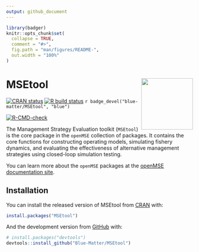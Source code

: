 ```yaml
---
output: github_document
---
```


<!-- README.md is generated from README.Rmd. Please edit that file -->

```r
library(badger)
knitr::opts_chunk$set(
  collapse = TRUE,
  comment = "#>",
  fig.path = "man/figures/README-",
  out.width = "100%"
)
```

# MSEtool <img src='man/figures/logo.png' align="right" height="139" />

<!-- badges: start -->
[![CRAN status](https://www.r-pkg.org/badges/version/MSEtool)](https://CRAN.R-project.org/package=MSEtool)
[![R build status](https://github.com/Blue-Matter/MSEtool/workflows/R-CMD-check/badge.svg)](https://github.com/Blue-Matter/MSEtool/actions)
`r badge_devel("blue-matter/MSEtool", "blue")`

[![R-CMD-check](https://github.com/Blue-Matter/MSEtool/actions/workflows/R-CMD-check.yaml/badge.svg)](https://github.com/Blue-Matter/MSEtool/actions/workflows/R-CMD-check.yaml)
<!-- badges: end -->

The Management Strategy Evaluation toolkit (`MSEtool`) is the core package in the `openMSE` collection of packages. It contains the core functions for constructing operating models, simulating fishery dynamics, and evaluating the effectiveness of alternative management strategies using closed-loop simulation testing.

You can learn more about the `openMSE` packages at the [openMSE documentation site](https://openMSE.com).

## Installation

You can install the released version of MSEtool from [CRAN](https://CRAN.R-project.org) with:

``` r
install.packages("MSEtool")
```

And the development version from [GitHub](https://github.com/) with:

``` r
# install.packages("devtools")
devtools::install_github("Blue-Matter/MSEtool")
```


